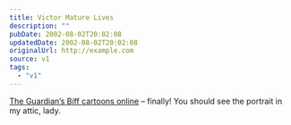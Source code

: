 ```yaml
---
title: Victor Mature Lives
description: ""
pubDate: 2002-08-02T20:02:08
updatedDate: 2002-08-02T20:02:08
originalUrl: http://example.com
source: v1
tags:
  - "v1"
---
```


[The Guardian&#8217;s Biff cartoons online][1] &#8211; finally! You should see the portrait in my attic, lady.

[1]: http://www.biffonline.co.uk/ "The Guardian's Biff cartoons online"

